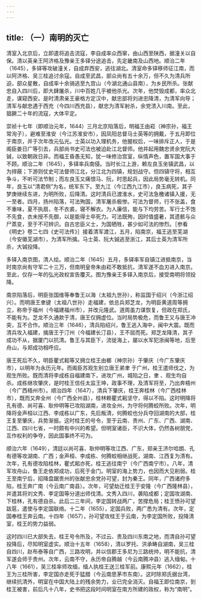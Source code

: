 ```yaml
---
---
---
```

title: （一）南明的灭亡
---



清室入北京后，立即遣将追击流寇，李自成率众西窜，由山西至陕西，据潼关以自保。清以英亲王阿济格及豫亲王多铎分途追击，先定畿南及山西地。顺治二年（1645），多铎等攻破潼关，自成弃西安，逃往湖北。清室命多铎移师征江南，而以阿济格、吴三桂追讨余寇。自成至武昌，部众尚有五十余万，但不久为清兵所迫，部众星散，自成率十余骑逃至九宫山（今湖北通山县南），为乡民所杀。张献忠自入四川后，即大肆屠杀，川中百姓几乎被他杀光。次年，他焚毁成都，率众北走，谋窥西安。是时清肃亲王豪格方定汉中，献忠部将刘进忠降清，为清军向导；清军与献忠遇于西充（今四川西充县），献忠为清军射杀，余党溃入川南。至此，猖獗二十年的流寇，大体平定。

崇祯十七年（即顺治元年，1644）三月北京陷落后，明福王由崧（神宗孙，福王常洵子），避难至淮安（今江苏淮安市），因凤阳总督马士英等的拥戴，于五月即位于南京，并于次年改元弘光。士英以功入理机务，他握权后，一味排斥正人，于是阁臣姜日广等引去，兵部尚书史可法也被迫赴江北督师。他并起用魏忠贤余党阮大铖，以致朝政日非。而福王昏愚无知，犹一味修治宫室，纵情声色，置军国大事于不顾。顺治二年（1645），多铎率兵南侵。当时长江上游，赖左良玉坐镇武昌，以为捍蔽；下游则仗史可法督师江北，分江北为四镇，规划战守。但四镇守将，相互争斗，不听可法节制；而左良玉又痛恨马、阮，时思起兵，因此局势毫无转机。同年，良玉以“清君侧”为名，统军东下。至九江（今江西九江市），良玉病死，其子梦庚继续东进，为明所败，后降清。这时清兵已渡淮水，史可法急檄诸镇入援，无一至者。四月，扬州陷落，可法殉国，清军屠杀极惨。可法为督师，行不张盖，食不重味，夏不执扇，冬不衣裘，寝不解衣。为人廉信，能与下均劳苦。军行士不饱不先食，衣未授不先御，以是能得士卒死力。可法既殉，因时值盛暑，其遗骸与众尸蒸变，至于不可辨识。自古忠臣义士，为国牺牲，甚少如可法的惨烈。［参看《明史》卷二七四《史可法传》］接着清军渡江，五月，陷南京，福王逃至芜湖（今安徽芜湖市），为清军所擒。马士英、阮大铖逃至浙江，其后士英为清军所杀，大铖投降。

多铎入南京图，清人绘。顺治二年（1645）五月，多铎率军自镇江进抵南京，当时南京尚有守军二十三万，但南明皇帝朱由崧不敢抵抗，清军遂不血刃进入南京。至此，仅存一年的弘光政权宣告覆灭。图为豫亲王多铎入南京后，接受南明将领投降。

南京陷落后，明臣张国维等奉鲁王以海（太祖九世孙），称监国于绍兴（今浙江绍兴）。而明唐王聿键（太祖八世孙）走福建，依总兵郑芝龙，为明臣黄道周等拥立，称帝于福州（今福建福州市），并改元隆武。道周虽力谋恢复，但政在郑氏，不能有为。芝龙不久通款于清，唐王仅拥虚位。当时局势极危，而鲁王又与唐王冲突，互不合作。顺治三年（1646），清兵陷绍兴，鲁王逃入海中，闽中大震。既而清兵攻入福建，擒唐王于汀州（今福建长汀县），王不屈而死。郑芝龙降清，其子成功不从，据厦门以抗清。鲁王与其臣下，流徙海上，屡以水军犯浙闽等地，后至舟山，与郑成功相呼应。

唐王死后不久，明臣瞿式耜等又拥立桂王由榔（神宗孙）于肇庆（今广东肇庆市），以明年为永历元年。而阁臣苏观生别立唐王弟聿 于广州，桂王遣师伐之，为观生所败。既而清将李成栋自福建南下，进攻广州，城陷之日，聿 、观生均自杀。成栋继攻肇庆，是时桂王信任太监王坤，政事不理，及清军将至，乃出奔梧州（今广西梧州市）。顺治四年（1647），清兵下肇庆，桂王奔桂林（今广西桂林市），既而又奔全州（今广西全州县），桂林赖瞿式耜坚守，得以不陷。这时明降将孔有德、尚可喜、耿仲明等已攻陷湖南，进攻全州，为守将何腾蛟所败。次年，明降将金声桓以江西、李成栋以广东，先后叛清，何腾蛟也分兵夺回湖南的大部，桂王复至肇庆，兵势渐振。这时桂王的号令，至于云南、贵州、广东、广西、湖南、江西、四川七省，一时颇有中兴的希望。但明室诸臣，不识大体，仍然各树朋党，互作权利的争夺，因此国事终不可为。

顺治六年（1649），清廷以尚可喜、耿仲明等攻江西、广东，郑亲王济尔哈朗、孔有德等攻湖南、广西；金声桓、李成栋、何腾蛟相继战死，湖南、江西复为清有。次年，孔有德攻陷桂林，瞿式耜亦死，桂王逃往南宁（今广西南宁市）。八年，清军攻舟山，鲁王走依郑成功，后死于金门。明室的海上势力，也因而大见削弱。桂王至南宁后，招降盘踞贵州的张献忠余党孙可望，封为秦王。同年，广西诸府多陷，桂王奔广南（今云南广南县）。次年，可望劫迁桂王于安隆（今广西隆林县），并遣其将刘文秀、李定国等分道出师伐清。文秀入四川，袭陷成都；定国攻湖南、下桂林，孔有德自杀。此后二三年间，李定国转战两广，苦撑危局；桂王愤孙可望跋扈，遣使与李定国联络。十二年（1655），定国兵败，两广悉为清有。次年，定国奉桂王奔云南。十四年（1657），孙可望攻桂王于云南，为李定国所败，投降清室，桂王的势力益弱。

这时四川已大部失去，桂王号令所及，不过云、贵及四川东南之地，而清自孙可望投降后，尽知明室虚实。顺治十五年（1658），清以罗托、洪承畴自湖南，吴三桂自四川，赵布泰等自广西，三路攻明，并以信郡王多尼为三路统帅，明不能抗，清军遂会师于贵州。次年，云南不守，永历帝自腾越（今云南腾冲县）逃入缅甸。十八年（1661），吴三桂率师攻缅，缅人执桂王送三桂军前。康熙元年（1662），桂王为三桂所害，李定国亦走死于猛腊（今云南思茅市东南）。这时除郑氏据台湾，继续抗清外，明室在中国大陆上的残余势力，业已完全消灭。自福王即位南京，到桂王被害，前后凡十八年，史书把这段时间明室在南方所建的政权，称为“南明”。